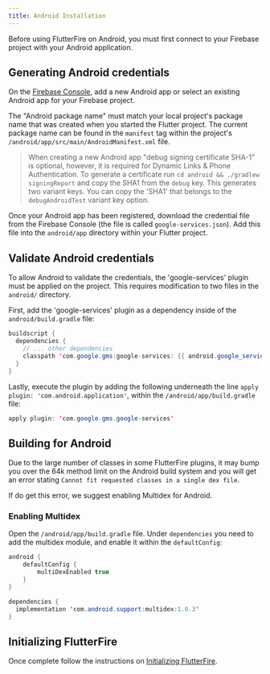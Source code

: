 ```yaml
---
title: Android Installation
---
```


Before using FlutterFire on Android, you must first connect to your Firebase project with your Android application.

## Generating Android credentials

On the [Firebase Console](https://console.firebase.google.com/project/_/overview), add a new Android app or select an
existing Android app for your Firebase project.

The "Android package name" must match your local project's package name that was created when you started the
Flutter project. The current package name can be found in the `manifest` tag within the project's
`/android/app/src/main/AndroidManifest.xml` file.

> When creating a new Android app "debug signing certificate SHA-1" is optional, however, it is required for Dynamic Links
> & Phone Authentication. To generate a certificate run `cd android && ./gradlew signingReport` and copy the SHA1 from
> the `debug` key. This generates two variant keys. You can copy the 'SHA1' that belongs to the `debugAndroidTest` variant key option.

Once your Android app has been registered, download the credential file from the Firebase Console (the file is called
`google-services.json`). Add this file into the `android/app` directory within your Flutter project.

## Validate Android credentials

To allow Android to validate the credentials, the 'google-services' plugin must be applied on the project. This requires
modification to two files in the `android/` directory.

First, add the 'google-services' plugin as a dependency inside of the `android/build.gradle` file:

```java {4} title="android/build.gradle"
buildscript {
  dependencies {
    // ... other dependencies
    classpath 'com.google.gms:google-services: {{ android.google_services }}'
  }
}
```

Lastly, execute the plugin by adding the following underneath the line `apply plugin: 'com.android.application'`, within
the `/android/app/build.gradle` file:

```java title="android/app/build.gradle"
apply plugin: 'com.google.gms.google-services'
```

## Building for Android

Due to the large number of classes in some FlutterFire plugins, it may bump you over the 64k method limit on the Android
 build system and you will get an error stating `Cannot fit requested classes in a single dex file`.

If do get this error, we suggest enabling Multidex for Android.

### Enabling Multidex

Open the `/android/app/build.gradle` file.  Under `dependencies` you need to add the multidex module, and enable it within
the `defaultConfig`:

```java highlight={3,8}
android {
    defaultConfig {
        multiDexEnabled true
    }
}

dependencies {
  implementation 'com.android.support:multidex:1.0.3'
}
```


## Initializing FlutterFire

Once complete follow the instructions on [Initializing FlutterFire](../overview.mdx#initializing-flutterfire).

